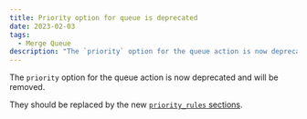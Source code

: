 ```yaml
---
title: Priority option for queue is deprecated
date: 2023-02-03
tags:
  - Merge Queue
description: "The `priority` option for the queue action is now deprecated and will be removed."
---
```


The `priority` option for the queue action is now deprecated and will be removed.

They should be replaced by the new [`priority_rules` sections](https://docs.mergify.com/actions/queue/#priority-rules).
